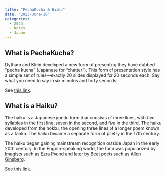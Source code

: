 ```yaml
---
title: "PechaKucha & Haiku"
date: "2023-June-16"
categories:
  - 2023
  - Notes
  - Japan
---
```


## What is PechaKucha?

Dytham and Klein developed a new form of presenting they have dubbed "pecha kucha" (Japanese for "chatter"). This form of presentation style has a simple set of rules---exactly 20 slides displayed for 20 seconds each. Say what you need to say in six minutes and forty seconds.

See [this link](https://en.wikipedia.org/wiki/PechaKucha).

## What is a Haiku?

The haiku is a Japanese poetic form that consists of three lines, with five syllables in the first line, seven in the second, and five in the third. The haiku developed from the hokku, the opening three lines of a longer poem known as a tanka. The haiku became a separate form of poetry in the 17th century.

The haiku began gaining mainstream recognition outside Japan in the early 20th century. In the English-speaking world, the form was popularized by Imagists such as [Ezra Pound](https://en.wikipedia.org/wiki/Ezra_Pound) and later by Beat poets such as [Allen Ginsberg](https://en.wikipedia.org/wiki/Allen_Ginsberg).

See [this link](https://www.britannica.com/art/haiku).
